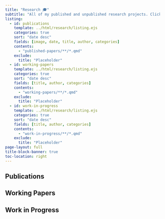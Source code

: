 ```yaml
---
title: "Research 🎓"
subtitle: "All of my published and unpublished research projects. Click on each project to learn more."
listing:
  - id: publications
    template: ../html/research/listing.ejs
    categories: true
    sort: "date desc"
    fields: [image, date, title, author, categories]
    contents:
      - "published-papers/**/*.qmd"
    exclude:
      title: "Placeholder"
  - id: working-papers
    template: ../html/research/listing.ejs
    categories: true
    sort: "date desc"
    fields: [title, author, categories]
    contents:
      - "working-papers/**/*.qmd"
    exclude:
      title: "Placeholder"
  - id: work-in-progress
    template: ../html/research/listing.ejs
    categories: true
    sort: "date desc"
    fields: [title, author, categories]
    contents:
      - "work-in-progress/**/*.qmd"
    exclude:
      title: "Placeholder"
page-layout: full
title-block-banner: true
toc-location: right
---
```


## Publications

::: {#published-papers}
:::

## Working Papers

::: {#working-papers}
:::

## Work in Progress

::: {#work-in-progress}
:::